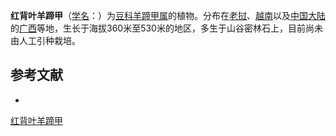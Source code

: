 {{Speciesbox
| name = 红背叶羊蹄甲
| status = 
| status_system = 
| image =
| genus = Bauhinia
| species = rubro-villosa
| authority = K. et S. S. Larsen
}}

'''红背叶羊蹄甲'''（[[学名|学名]]：{{lang|la|''Bauhinia rubro-villosa''}}）为[[豆科|豆科]][[羊蹄甲属|羊蹄甲属]]的植物。分布在[[老挝|老挝]]、[[越南|越南]]以及[[中国大陆|中国大陆]]的[[广西|广西]]等地，生长于海拔360米至530米的地区，多生于山谷密林石上，目前尚未由人工引种栽培。

== 参考文献 ==
<div class="references-small">
* {{cite web| url =http://www.bioinfo.cn/db05/KmzwSpecies.php?action=view&id=2228| title =红背叶羊蹄甲| work =《中国高等植物数据库全库》| publisher =中国科学院微生物研究所| author =昆明植物研究所| accessdate =2009-02-23| deadurl =yes| archiveurl =https://web.archive.org/web/20160305063621/http://www.bioinfo.cn/db05/KmzwSpecies.php?action=view&id=2228| archivedate =2016-03-05}}
</div>
{{Taxonbar|from=Q15225907}}

[[Category:羊蹄甲属|红背叶羊蹄甲]]


{{植物小作品}}